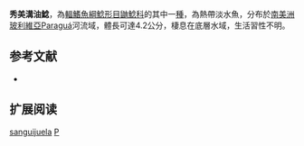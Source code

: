 {{Speciesbox
| name = 秀美溝油鯰
| image = 
| image_width = 250px
| status = NE
| status_system = IUCN3.1
| genus = Phreatobius
| species = sanguijuela
| authority = [[Fernández,_Saucedo,_Carvajal-Vallejos_&_Schaefer|Fernández, Saucedo, Carvajal-Vallejos & Schaefer]], 2007
| synonyms = 
}}

'''秀美溝油鯰'''，為[[輻鰭魚綱|輻鰭魚綱]][[鯰形目|鯰形目]][[鼬鯰科|鼬鯰科]]的其中一[[種|種]]，為熱帶淡水魚，分布於[[南美洲|南美洲]][[玻利維亞|玻利維亞]]Paraguá河流域，體長可達4.2公分，棲息在底層水域，生活習性不明。

==参考文献==
*{{FishBase_species|genus=Phreatobius|species=sanguijuela|year=2015|month=6}}

== 扩展阅读 ==
{{refbegin}}
{{wikispecies-inline|Phreatobius sanguijuela|秀美溝油鯰}}
{{refend}}
{{Taxonbar|from=Q3757967}}

[[Category:溝油鯰屬|sanguijuela]]
[[Category:2007年描述的鱼类|P]]